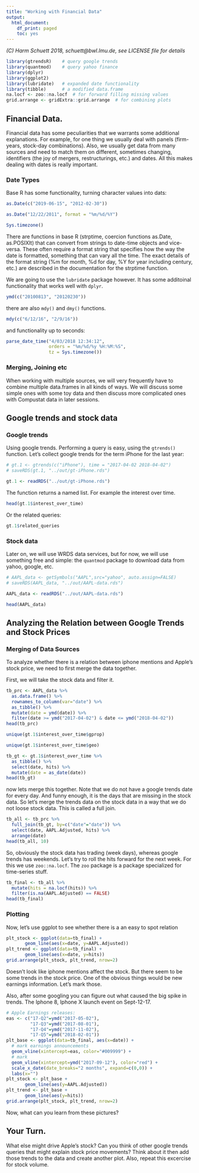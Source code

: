 ```yaml
---
title: "Working with Financial Data"
output:
  html_document:
    df_print: paged
    toc: yes
---
```


*(C) Harm Schuett 2018, schuett@bwl.lmu.de, see LICENSE file for details*

```r
library(gtrendsR)    # query google trends
library(quantmod)    # query yahoo finance
library(dplyr)
library(ggplot2)
library(lubridate)   # expanded date functionality
library(tibble)      # a modified data.frame
na.locf <- zoo::na.locf  # for forward filling missing values
grid.arrange <- gridExtra::grid.arrange  # for combining plots
```


## Financial Data. 

Financial data has some peculiarities that we warrants some additional explanations. For example, for one thing we usually deal with panels (firm-years, stock-day combinations). Also, we usually get data from many sources and need to match them on different, sometimes changing, identifiers (the joy of mergers, restructurings, etc.) and dates. All this makes dealing with dates is really important.

### Date Types

Base R has some functionality, turning character values into dats:  

```r
as.Date(c("2019-06-15", "2012-02-30"))
```

```r
as.Date("12/22/2011", format = "%m/%d/%Y")
```

```r
Sys.timezone()
```

There are functions in base R (strptime, coercion functions as.Date, as.POSIXlt) that can convert from strings to date-time objects and vice-versa. These often require a format string that specifies how the way the date is formatted, something that can vary all the time. The exact details of the format string (%m for month, %d for day, %Y for year including century, etc.) are described in the documentation for the strptime function.

We are going to use the `lubridate` package however. It has some additoinal functionality that works well with `dplyr`.

```r
ymd(c("20100813", "20120230"))

```

there are also `mdy()` and `dmy()` functions.

```r
mdy(c("6/12/16", "2/9/16"))
```

and functionality up to seconds:
```r
parse_date_time("4/03/2018 12:34:12",
                orders = "%m/%d/%y %H:%M:%S",
                tz = Sys.timezone())
```

### Merging, Joining etc

When working with multiple sources, we will very frequently have to combine multiple data.frames in all kinds of ways. We will discuss some simple ones with some toy data and then discuss more complicated ones with Compustat data in later sessions.

## Google trends and stock data

### Google trends

Using google trends. Performing a query is easy, using the `gtrends()` function. Let's collect google trends for the term iPhone for the last year:

```r
# gt.1 <- gtrends(c("iPhone"), time = "2017-04-02 2018-04-02")
# saveRDS(gt.1, "../out/gt-iPhone.rds")
```

```r
gt.1 <- readRDS("../out/gt-iPhone.rds")
```

The function returns a named list. For example the interest over time.

```r
head(gt.1$interest_over_time)
```

Or the related queries:

```r
gt.1$related_queries
```

### Stock data

Later on, we will use WRDS data services, but for now, we will use something free and simple: the `quantmod` package to download data from yahoo, google, etc. 

```r
# AAPL_data <- getSymbols("AAPL",src="yahoo", auto.assign=FALSE)
# saveRDS(AAPL_data, "../out/AAPL-data.rds")
```

```r
AAPL_data <- readRDS("../out/AAPL-data.rds")
```

```r
head(AAPL_data)
```

## Analyzing the Relation between Google Trends and Stock Prices

### Merging of Data Sources

To analyze whether there is a relation between iphone mentions and Apple's stock price, we need to first merge the data together. 

First, we will take the stock data and filter it.

```r
tb_prc <- AAPL_data %>% 
  as.data.frame() %>% 
  rownames_to_column(var="date") %>% 
  as_tibble() %>% 
  mutate(date = ymd(date)) %>% 
  filter(date >= ymd("2017-04-02") & date <= ymd("2018-04-02"))
head(tb_prc)
```

```r
unique(gt.1$interest_over_time$gprop)
```

```r
unique(gt.1$interest_over_time$geo)
```


```r
tb_gt <- gt.1$interest_over_time %>% 
  as_tibble() %>% 
  select(date, hits) %>% 
  mutate(date = as_date(date))
head(tb_gt)
```

now lets merge this together. Note that we do not have a google trends date for every day. And funny enough, it is the days that are missing in the stock data. So let's merge the trends data on the stock data in a way that we do not loose stock data. This is called a full join. 

```r
tb_all <- tb_prc %>% 
  full_join(tb_gt, by=c("date"="date")) %>% 
  select(date, AAPL.Adjusted, hits) %>% 
  arrange(date)
head(tb_all, 10)
```

So, obviously the stock data has trading (week days), whereas google trends has weekends. Let's try to roll the hits forward for the next week. For this we use `zoo::na.locf`. The `zoo` package is a package specialized for time-series stuff. 

```r
tb_final <- tb_all %>% 
  mutate(hits = na.locf(hits)) %>% 
  filter(is.na(AAPL.Adjusted) == FALSE)
head(tb_final)
```

### Plotting

Now, let's use ggplot to see whether there is a an easy to spot relation

```r
plt_stock <- ggplot(data=tb_final) +
       geom_line(aes(x=date, y=AAPL.Adjusted))
plt_trend <- ggplot(data=tb_final) +
       geom_line(aes(x=date, y=hits))
grid.arrange(plt_stock, plt_trend, nrow=2)
```

Doesn't look like iphone mentions affect the stock. But there seem to be some trends in the stock price. One of the obvious things would be new earnings information. Let's mark those.

Also, after some googling you can figure out what caused the big spike in trends. The Iphone 8, Iphone X launch event on Sept-12-17. 

```r
# Apple Earnings releases:
eas <- c("17-Q2"=ymd("2017-05-02"),
         "17-Q3"=ymd("2017-08-01"),
         "17-Q4"=ymd("2017-11-02"),
         "17-Q5"=ymd("2018-02-01"))
plt_base <- ggplot(data=tb_final, aes(x=date)) +
  # mark earnings announcements
  geom_vline(xintercept=eas, color="#009999") + 
  # mark 
  geom_vline(xintercept=ymd("2017-09-12"), color="red") +
  scale_x_date(date_breaks="2 months", expand=c(0,0)) +
  labs(x="")
plt_stock <- plt_base +
       geom_line(aes(y=AAPL.Adjusted))
plt_trend <- plt_base +
       geom_line(aes(y=hits))
grid.arrange(plt_stock, plt_trend, nrow=2)
```

Now, what can you learn from these pictures? 

## Your Turn. 

What else might drive Apple's stock? Can you think of other google trends queries that might explain stock price movements? Think about it then add those trends to the data and create another plot. Also, repeat this excercise for stock volume.
